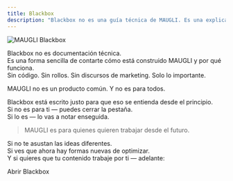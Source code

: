 ```yaml
---
title: Blackbox
description: "Blackbox no es una guía técnica de MAUGLI. Es una explicación clara de cómo funciona todo."
---
```



![MAUGLI Blackbox](/assets/og_image_es.webp)

Blackbox no es documentación técnica.  
Es una forma sencilla de contarte cómo está construido MAUGLI y por qué funciona.  
Sin código. Sin rollos. Sin discursos de marketing. Solo lo importante.

MAUGLI no es un producto común. Y no es para todos.

Blackbox está escrito justo para que eso se entienda desde el principio.  
Si no es para ti — puedes cerrar la pestaña.  
Si lo es — lo vas a notar enseguida.

> MAUGLI es para quienes quieren trabajar desde el futuro.

Si no te asustan las ideas diferentes.  
Si ves que ahora hay formas nuevas de optimizar.  
Y si quieres que tu contenido trabaje por ti — adelante:

<LinkButton href="/intro/01" variant="primary" icon="seti:license" iconPlacement="start">
  Abrir Blackbox
</LinkButton>